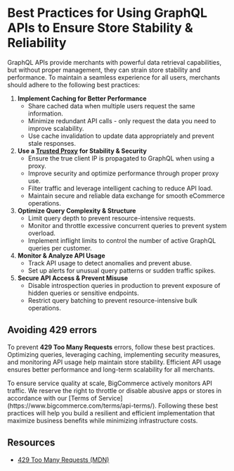 # Best Practices for Using GraphQL APIs to Ensure Store Stability & Reliability

GraphQL APIs provide merchants with powerful data retrieval capabilities, but without proper management, they can strain store stability and performance. To maintain a seamless experience for all users, merchants should adhere to the following best practices:

1. **Implement Caching for Better Performance** 
   * Share cached data when multiple users request the same information.
   * Minimize redundant API calls - only request the data you need to improve scalability.
   * Use cache invalidation to update data appropriately and prevent stale responses.
2. **Use a [Trusted Proxy](/docs/storefront/headless#overview) for Stability & Security**
   * Ensure the true client IP is propagated to GraphQL when using a proxy.
   * Improve security and optimize performance through proper proxy use.
   * Filter traffic and leverage intelligent caching to reduce API load.
   * Maintain secure and reliable data exchange for smooth eCommerce operations.
3. **Optimize Query Complexity & Structure**
   * Limit query depth to prevent resource-intensive requests.
   * Monitor and throttle excessive concurrent queries to prevent system overload.
   * Implement inflight limits to control the number of active GraphQL queries per customer.
4. **Monitor & Analyze API Usage**
   * Track API usage to detect anomalies and prevent abuse.
   * Set up alerts for unusual query patterns or sudden traffic spikes.  
5. **Secure API Access & Prevent Misuse**
   * Disable introspection queries in production to prevent exposure of hidden queries or sensitive endpoints.
   * Restrict query batching to prevent resource-intensive bulk operations.

## Avoiding 429 errors

To prevent **429 Too Many Requests** errors, follow these best practices. Optimizing queries, leveraging caching, implementing security measures, and monitoring API usage help maintain store stability. Efficient API usage ensures better performance and long-term scalability for all merchants.


<Callout type="info">
To ensure service quality at scale, BigCommerce actively monitors API traffic. We reserve the right to throttle or disable abusive apps or stores in accordance with our [Terms of Service](https://www.bigcommerce.com/terms/api-terms/). Following these best practices will help you build a resilient and efficient implementation that maximize business benefits while minimizing infrastructure costs.
</Callout>

## Resources
* [429 Too Many Requests (MDN)](https://developer.mozilla.org/en-US/docs/Web/HTTP/Status/429)
